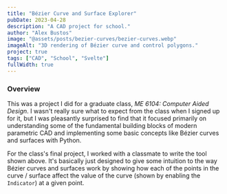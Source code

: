 ```yaml
---
title: "Bézier Curve and Surface Explorer"
pubDate: 2023-04-28
description: "A CAD project for school."
author: "Alex Bustos"
image: "@assets/posts/bezier-curves/bezier-curves.webp"
imageAlt: "3D rendering of Bézier curve and control polygons."
project: true
tags: ["CAD", "School", "Svelte"]
fullWidth: true
---
```



<ExternalPage client:load link="http://alexbustos.com/me-6104" />

### Overview

This was a project I did for a graduate class, _ME 6104: Computer Aided Design_. I wasn't really
sure what to expect from the class when I signed up for it, but I was pleasantly surprised to find
that it focused primarily on understanding some of the fundamental building blocks of modern
parametric CAD and implementing some basic concepts like Bézier curves and surfaces with Python.

For the class's final project, I worked with a classmate to write the tool shown above. It's
basically just designed to give some intuition to the way Bézier curves and surfaces work by showing
how each of the points in the curve / surface affect the value of the curve (shown by enabling the
`Indicator`) at a given point.
